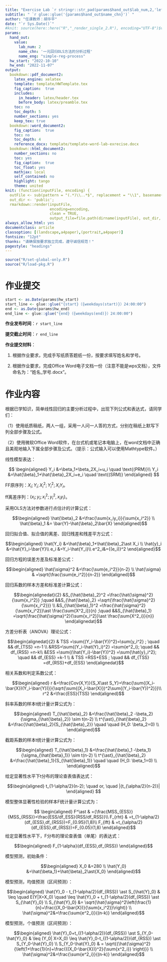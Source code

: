 ```yaml
---
title: "Exercise Lab `r stringr::str_pad(params$hand_out$lab_num,2,'left','0')` 课程作业"
subtitle: " `r glue::glue('{params$hand_out$name_chn}')` "
author: "任课教师：胡华平"
date: "`r Sys.Date()`"
#knit: source(here::here("R","_render_single_2.R"), encoding="UTF-8")$value
params:
  hand_out:
    value:
      lab_num: 2
      name_chn: '一元回归OLS方法的分析过程'
      name_eng: "simple-reg-process"
  hw_start: "2022-10-10"
  hw_end: "2022-11-07"
output: 
  bookdown::pdf_document2:
    latex_engine: xelatex
    template: template/HWTemplate.tex
    fig_caption:  true
    includes:
      in_header: latex/header.tex
      before_body: latex/preamble.tex
    toc: no
    toc_depth: 5
    number_sections: yes
    keep_tex: true
  bookdown::word_document2: 
    fig_caption:  true
    toc: no
    toc_depth: 4
    reference_docx: template/template-word-lab-exrecise.docx
  bookdown::html_document2:
    number_sections: no
    toc: yes
    fig_caption:  true
    toc_float: yes
    mathjax: local
    self_contained: no
    highlight: tango
    theme: united
knit: (function(inputFile, encoding) { 
  outFile <- sub(pattern = "(.*)\\..*$", replacement = "\\1", basename(inputFile));
  out_dir <- 'public';
  rmarkdown::render(inputFile,
                    encoding=encoding,
                    clean = TRUE,
                    output_file=file.path(dirname(inputFile), out_dir, outFile)) })
always_allow_html: yes
documentclass: article
classoption: [(landscape,a4paper),(portrait,a4paper)]
fontsize: "12pt"
thanks: "请确保按要求独立完成，遵守诚信规范！"
pagestyle: "headings"
---
```


```r
source("R/set-global-only.R")
source("R/load-pkg.R")
```


# 作业提交

```r
start <- as.Date(params$hw_start)
start_line <- glue::glue("{start}（{weekdays(start)}）24:00:00")
end <- as.Date(params$hw_end)
end_line <- glue::glue("{end}（{weekdays(end)}）24:00:00")
```

**作业发布时间**：`r start_line`

**提交截止时间**：`r end_line`

**作业提交材料**：

1) 根据作业要求，完成手写纸质答题纸一份，按要求填写姓名和学号。

2) 根据作业要求，完成Office Word电子文档一份（注意不能是wps文档），文件命名为："姓名_学号.docx"。



\newpage

# 作业内容

根据已学知识，简单线性回归的主要分析过程中，出现下列公式和表达式，请同学们：

（1）使用纸质稿纸，两人一组，采用一人问一人答的方式，分别在稿纸上默写下列全部步骤及公式。

（2）使用微软Office Word软件，在台式机或笔记本电脑上，在word文档中正确且美观地输入下属全部步骤及公式。（提示：公式输入可以使用Mathtype软件。）


线性模型表达：

$$
\begin{aligned}
Y_i &=\beta_1+\beta_2X_i+u_i \quad \text{(PRM)}\\
Y_i &=\hat{\beta}_1+\hat{\beta}_2X_i+e_i \quad \text{(SRM)}
\end{aligned}
$$

FF原序列：$X_i; Y_i; X^2_i; Y^2_i; X_iY_i$。

ff离差序列：$(x_i; y_i; x^2_i;y^2_i,x_iy_i)$。

采用OLS方法对参数进行点估计的计算公式：

$$\begin{aligned}
\hat{\beta}_2 &=\frac{\sum{x_iy_i}}{\sum{x_i^2}} \\
\hat{\beta}_1 &= \bar{Y}-\hat{\beta}_2\bar{X} 
\end{aligned}$$

回归拟合值、拟合值的离差、回归残差和残差平方公式：

$$\begin{aligned}
\hat{Y_i} &=\hat{\beta}_1+\hat{\beta}_2\ast X_i \\
\hat{y}_i &=\hat{Y}_i-\bar{Y}\\
e_i &=Y_i-\hat{Y_i}\\
e^2_i&={(e_i)}^2
\end{aligned}$$

回归方程的误差方差及标准差公式：

$$\begin{aligned}
\hat{\sigma}^2 &=\frac{\sum{e_i^2}}{n-2} \\
\hat{\sigma} & =\sqrt{\frac{\sum{e_i^2}}{n-2}}
\end{aligned}$$

\newpage

回归系数的样本方差和标准差计算公式：

$$\begin{alignedat}{2}
&S_{\hat{\beta}_2}^2 =\frac{\hat{\sigma}^2}{\sum{x_i^2}} ;\quad
&&S_{\hat{\beta}_2} =\sqrt{\frac{\hat{\sigma}^2}{\sum{x_i^2}}} \\
&S_{\hat{\beta}_1}^2 =\frac{\hat{\sigma}^2}{\sum{x_i^2}}\ast \frac{\sum{X^2_i}}{n} ;\quad
&&S_{\hat{\beta}_1} =\sqrt{\frac{\hat{\sigma}^2}{\sum{x_i^2}}\ast \frac{\sum{X^2_i}}{n}}
\end{alignedat}$$

方差分析表（ANOVA）理论公式：

$$\begin{alignedat}{2}
& TSS =\sum{(Y_i-\bar{Y})^2}=\sum{y_i^2} ; \quad
&& df_{TSS} =n-1 \\
&RSS=\sum{(Y_i-\hat{Y}_i)^2}  =\sum{e^2_i}; \quad
&& df_{RSS} =n-k\\
&ESS =\sum{(\hat{Y_i}-\bar{Y})^2} =\sum{\hat{y}_i^2}; \quad
&& df_{ESS} =k-1 \\
& TSS =RSS+ESS ; \quad
&& df_{TSS} =df_{RSS}+df_{ESS}
\end{alignedat}$$

相关系数和判定系数公式：

$$\begin{aligned}
r &=\frac{Cov(X,Y)}{S_X\ast S_Y}=\frac{\sum{(X_i-\bar{X})(Y_i-\bar{Y})}}{\sqrt{\sum{(X_i-\bar{X}})^2\sum{(Y_i-\bar{Y})^2}}}\\
r^2 &=\frac{ESS}{TSS}
\end{aligned}$$

斜率系数的样本t统计量计算公式为：

$$\begin{aligned}
T_{\hat{\beta}_2} &=\frac{\hat{\beta}_2 -\beta_2}{\sigma_{\hat{\beta}_2}} \sim t(n-2) \\
t^{\ast}_{\hat{\beta}_2} &=\frac{\hat{\beta}_2}{S_{\hat{\beta}_2}} \quad  \quad (H_0: \beta_2=0) \\
\end{aligned}$$

截距系数的样本t统计量计算公式为：

$$\begin{aligned}
T_{\hat{\beta}_1} &=\frac{\hat{\beta}_1 -\beta_1}{\sigma_{\hat{\beta}_1}} \sim t(n-2) \\
t^{\ast}_{\hat{\beta}_2} &=\frac{\hat{\beta}_1}{S_{\hat{\beta}_1}} \quad  \quad (H_0: \beta_1=0) \\
\end{aligned}$$

给定显著性水平下t分布的理论查表值表达式：

$$\begin{aligned}
t_{1-\alpha/2}(n-2); \quad or, \quad |{t_{\alpha/2}(n-2)}|
\end{aligned} 
$$

模型整体显著性检验的样本F统计量计算公式为：

$$
\begin{aligned}
F^\ast & ={\frac{MSS_{ESS}}{MSS_{RSS}}=\frac{ESS/df_ESS}{RSS/df_RSS}}\\
F_{rht} & =t_{1-\alpha/2}(df_{ESS},df_{RSS})=F_{0.95}(1,8)\\
F_{lft} & =t_{\alpha/2}(df_{ESS},df_{RSS})=F_{0.05}(1,8)
\end{aligned}$$
给定显著性水平下，F分布的理论查表值（单尾）的表达式：

$$\begin{aligned}
F_{1-\alpha}(df_{ESS},df_{RSS})
\end{aligned}$$

模型预测，初始条件：

$$\begin{aligned}
X_0 &=280 \\
\hat{Y_0} &=\hat{\beta_1}+\hat{\beta}_2\ast{X_0} 
\end{aligned}$$

模型预测，均值预测（区间预测）：

$$\begin{aligned}
\hat{Y}_0 - t_{1-\alpha/2}(df_{RSS}) \ast S_{\hat{Y}_0} 
& \leq \quad  E(Y|X=X_0) \quad \leq
\hat{Y}_0 + t_{1-\alpha/2}(df_{RSS}) \ast S_{\hat{Y}_0} \\
S_{\hat{Y}_0} &= \sqrt{\hat{\sigma}^2\left(\frac{1}{n}+\frac{(X_0-\bar{X})}{\sum{x_i^2}}\right)} \\
\hat{\sigma}^2&=\frac{\sum{e^2_i}}{(n-k)} 
\end{aligned}$$

模型预测，个值预测（区间预测）：

$$\begin{aligned}
\hat{Y}_0+t_{(1-\alpha/2)}(df_{RSS}) \ast S_{Y_0-\hat{Y}_0} 
& \leq (Y_0| X=X_0) \leq \hat{Y}_0-t_{(1-\alpha/2)}(df_{RSS}) \ast S_{Y_0-\hat{Y}_0}  \\
S_{Y_0-\hat{Y}_0} & = \sqrt{{\hat{\sigma}^2}{\left(1+\frac{1}{n}+\frac{{(X_0-\bar{X})}^2}{\sum{x^2_i}} \right)}} \\
\hat{\sigma}^2&=\frac{\sum{e^2_i}}{(n-k)} 
\end{aligned}$$